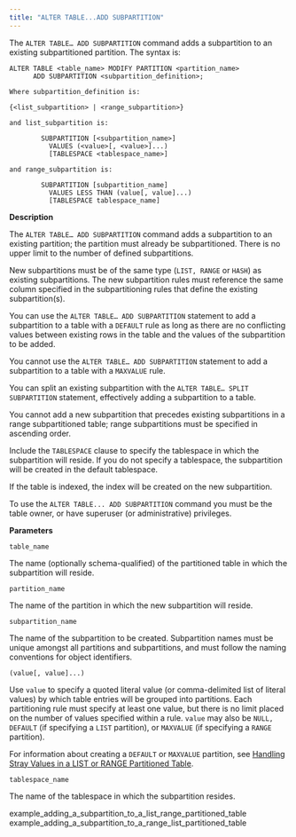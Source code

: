 ```yaml
---
title: "ALTER TABLE...ADD SUBPARTITION"
---
```


<div id="alter_table_add_subpartition" class="registered_link"></div>

The `ALTER TABLE… ADD SUBPARTITION` command adds a subpartition to an existing subpartitioned partition. The syntax is:

```text
ALTER TABLE <table_name> MODIFY PARTITION <partition_name>
      ADD SUBPARTITION <subpartition_definition>;

Where subpartition_definition is:

{<list_subpartition> | <range_subpartition>}

and list_subpartition is:

        SUBPARTITION [<subpartition_name>]
          VALUES (<value>[, <value>]...)
          [TABLESPACE <tablespace_name>]

and range_subpartition is:

        SUBPARTITION [subpartition_name]
          VALUES LESS THAN (value[, value]...)
          [TABLESPACE tablespace_name]
```

**Description**

The `ALTER TABLE… ADD SUBPARTITION` command adds a subpartition to an existing partition; the partition must already be subpartitioned. There is no upper limit to the number of defined subpartitions.

New subpartitions must be of the same type (`LIST, RANGE` or `HASH`) as existing subpartitions. The new subpartition rules must reference the same column specified in the subpartitioning rules that define the existing subpartition(s).

You can use the `ALTER TABLE… ADD SUBPARTITION` statement to add a subpartition to a table with a `DEFAULT` rule as long as there are no conflicting values between existing rows in the table and the values of the subpartition to be added.

You cannot use the `ALTER TABLE… ADD SUBPARTITION` statement to add a subpartition to a table with a `MAXVALUE` rule.

You can split an existing subpartition with the `ALTER TABLE… SPLIT SUBPARTITION` statement, effectively adding a subpartition to a table.

You cannot add a new subpartition that precedes existing subpartitions in a range subpartitioned table; range subpartitions must be specified in ascending order.

Include the `TABLESPACE` clause to specify the tablespace in which the subpartition will reside. If you do not specify a tablespace, the subpartition will be created in the default tablespace.

If the table is indexed, the index will be created on the new subpartition.

To use the `ALTER TABLE... ADD SUBPARTITION` command you must be the table owner, or have superuser (or administrative) privileges.

**Parameters**

`table_name`

 The name (optionally schema-qualified) of the partitioned table in which the subpartition will reside.

`partition_name`

 The name of the partition in which the new subpartition will reside.

`subpartition_name`

 The name of the subpartition to be created. Subpartition names must be unique amongst all partitions and subpartitions, and must follow the naming conventions for object identifiers.

`(value[, value]...)`

 Use `value` to specify a quoted literal value (or comma-delimited list of literal values) by which table entries will be grouped into partitions. Each partitioning rule must specify at least one value, but there is no limit placed on the number of values specified within a rule. `value` may also be `NULL, DEFAULT` (if specifying a `LIST` partition), or `MAXVALUE` (if specifying a `RANGE` partition).

 For information about creating a `DEFAULT` or `MAXVALUE` partition, see [Handling Stray Values in a LIST or RANGE Partitioned Table](../../05_handling_stray_values_in_a_list_or_range_partitioned_table/#handling_stray_values_in_a_list_or_range_partitioned_table).

`tablespace_name`

 The name of the tablespace in which the subpartition resides.

<div class="toctree" maxdepth="3">

example_adding_a_subpartition_to_a_list_range_partitioned_table example_adding_a_subpartition_to_a_range_list_partitioned_table

</div>
